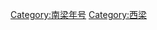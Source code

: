 {{Catnav|頁面分類|...|魏晉南北朝|南北朝|西梁}}
{{Catnav|頁面分類|...|南北朝|南梁|南梁年号}}
{{Catnav|頁面分類|...|南北朝|南北朝年号|南梁年号}}

[[Category:南梁年号|Category:南梁年号]]
[[Category:西梁|Category:西梁]]